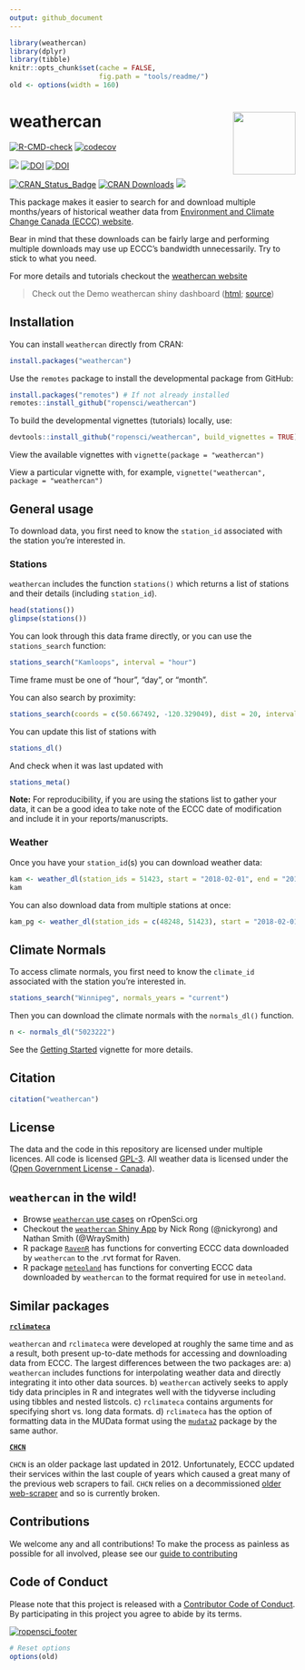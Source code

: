 ```yaml
---
output: github_document
---
```


```r
library(weathercan)
library(dplyr)
library(tibble)
knitr::opts_chunk$set(cache = FALSE,
                      fig.path = "tools/readme/")
old <- options(width = 160)
```

# weathercan <img src="https://github.com/ropensci/weathercan/raw/master/inst/assets/weathercan_logo.png" align = "right" width = 110/>


[![R-CMD-check](https://github.com/ropensci/weathercan/workflows/R-CMD-check/badge.svg)](https://github.com/ropensci/weathercan/actions)
[![codecov](https://codecov.io/gh/ropensci/weathercan/branch/master/graph/badge.svg)](https://app.codecov.io/gh/ropensci/weathercan)

[![](https://badges.ropensci.org/160_status.svg)](https://github.com/ropensci/software-review/issues/160) [![DOI](https://zenodo.org/badge/60650396.svg)](https://zenodo.org/badge/latestdoi/60650396) [![DOI](http://joss.theoj.org/papers/10.21105/joss.00571/status.svg)](https://doi.org/10.21105/joss.00571)


[![CRAN\_Status\_Badge](https://www.r-pkg.org/badges/version/weathercan)](https://cran.r-project.org/package=weathercan) [![CRAN Downloads](http://cranlogs.r-pkg.org/badges/grand-total/weathercan)](https://CRAN.R-project.org/package=weathercan) [![](https://cranlogs.r-pkg.org/badges/weathercan)](https://cran.r-project.org/package=weathercan)


This package makes it easier to search for and download multiple months/years of historical weather data from [Environment and Climate Change Canada (ECCC) website](https://climate.weather.gc.ca/historical_data/search_historic_data_e.html).

Bear in mind that these downloads can be fairly large and performing multiple downloads may use up ECCC's bandwidth unnecessarily. Try to stick to what you need.

For more details and tutorials checkout the [weathercan website](https://docs.ropensci.org/weathercan/)

> Check out the Demo weathercan shiny dashboard ([html](https://steffilazerte.shinyapps.io/weathercan_shiny/); [source](https://github.com/steffilazerte/weathercan_shiny))

## Installation

You can install `weathercan` directly from CRAN:

```r
install.packages("weathercan")
```


Use the `remotes` package to install the developmental package from GitHub:

```r
install.packages("remotes") # If not already installed
remotes::install_github("ropensci/weathercan") 
```

To build the developmental vignettes (tutorials) locally, use:

```r
devtools::install_github("ropensci/weathercan", build_vignettes = TRUE) 
```

View the available vignettes with `vignette(package = "weathercan")`  
 
View a particular vignette with, for example, `vignette("weathercan", package = "weathercan")`

## General usage

To download data, you first need to know the `station_id` associated with the station you're interested in.

### Stations

`weathercan` includes the function `stations()` which returns a list of stations and their details (including `station_id`).

```r
head(stations())
glimpse(stations())
```

You can look through this data frame directly, or you can use the `stations_search` function:

```r
stations_search("Kamloops", interval = "hour")
```

Time frame must be one of "hour", "day", or "month".

You can also search by proximity:

```r
stations_search(coords = c(50.667492, -120.329049), dist = 20, interval = "hour")
```

You can update this list of stations with 

```r
stations_dl()
```

And check when it was last updated with
```r
stations_meta()
```

**Note:** For reproducibility, if you are using the stations list to gather your
data, it can be a good idea to take note of the ECCC date of modification and 
include it in your reports/manuscripts.

### Weather

Once you have your `station_id`(s) you can download weather data:

```r
kam <- weather_dl(station_ids = 51423, start = "2018-02-01", end = "2018-04-15")
kam
```

You can also download data from multiple stations at once:

```r
kam_pg <- weather_dl(station_ids = c(48248, 51423), start = "2018-02-01", end = "2018-04-15")
```

## Climate Normals

To access climate normals, you first need to know the `climate_id` associated with the station you're interested in.

```r
stations_search("Winnipeg", normals_years = "current")
```

Then you can download the climate normals with the `normals_dl()` function.

```r
n <- normals_dl("5023222")
```

See the [Getting Started](https://docs.ropensci.org/weathercan/articles/weathercan.html) 
vignette for more details. 


## Citation

```r
citation("weathercan")
```

## License

The data and the code in this repository are licensed under multiple licences. All code is licensed [GPL-3](https://www.gnu.org/licenses/gpl-3.0.en.html). All weather data is licensed under the ([Open Government License - Canada](http://open.canada.ca/en/open-government-licence-canada)). 

## `weathercan` in the wild!

- Browse [`weathercan` use cases](https://ropensci.org/usecases/) on rOpenSci.org
- Checkout the [`weathercan` Shiny App](https://nickrongkp.shinyapps.io/WeatherCan/) by Nick Rong (@nickyrong) and Nathan Smith (@WraySmith)
- R package [`RavenR`](https://github.com/rchlumsk/RavenR/tree/master/R) has functions for converting 
  ECCC data downloaded by `weathercan` to the .rvt format for Raven.
- R package [`meteoland`](https://github.com/emf-creaf/meteoland) has functions for converting ECCC
  data downloaded by `weathercan` to the format required for use in `meteoland`.

## Similar packages

**[`rclimateca`](https://github.com/paleolimbot/rclimateca)**

`weathercan` and `rclimateca` were developed at roughly the same time and as a result, both present up-to-date methods for accessing and downloading data from ECCC. The largest differences between the two packages are: a) `weathercan` includes functions for interpolating weather data and directly integrating it into other data sources. b) `weathercan` actively seeks to apply tidy data principles in R and integrates well with the tidyverse including using tibbles and nested listcols. c) `rclimateca` contains arguments for specifying short vs. long data formats. d) `rclimateca` has the option of formatting data in the MUData format using the [`mudata2`](https://cran.r-project.org/package=mudata2) package by the same author.

**[`CHCN`](https://cran.r-project.org/package=CHCN)**

`CHCN` is an older package last updated in 2012. Unfortunately, ECCC updated their services within the last couple of years which caused a great many of the previous web scrapers to fail. `CHCN` relies on a decommissioned [older web-scraper](https://quickcode.io/) and so is currently broken. 

## Contributions

We welcome any and all contributions! To make the process as painless as possible for all involved, please see our [guide to contributing](CONTRIBUTING.md)

## Code of Conduct

Please note that this project is released with a [Contributor Code of Conduct](https://ropensci.org/code-of-conduct/). By participating in this project you agree to abide by its terms.

[![ropensci_footer](http://ropensci.org/public_images/ropensci_footer.png)](https://ropensci.org)


```r
# Reset options
options(old)
```

